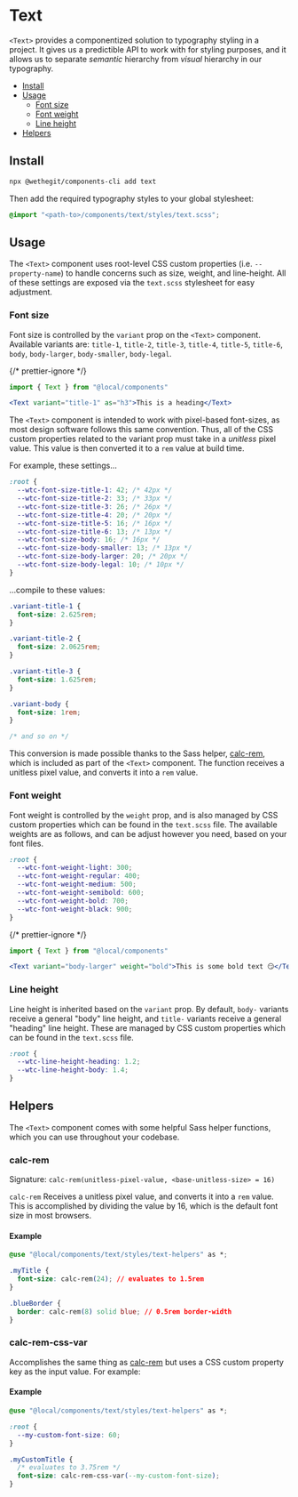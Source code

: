
<Meta title="components/text/Readme" />

# Text

`<Text>` provides a componentized solution to typography styling in a project. It gives us a predictible API to work with for styling purposes, and it allows us to separate _semantic_ hierarchy from _visual_ hierarchy in our typography.

- [Install](#install)
- [Usage](#usage)
  - [Font size](#font-size)
  - [Font weight](#font-weight)
  - [Line height](#line-height)
- [Helpers](#helpers)

## Install

```bash
npx @wethegit/components-cli add text
```

Then add the required typography styles to your global stylesheet:

```css filename="global.scss"
@import "<path-to>/components/text/styles/text.scss";
```

## Usage

The `<Text>` component uses root-level CSS custom properties (i.e. `--property-name`) to handle concerns such as size, weight, and line-height. All of these settings are exposed via the `text.scss` stylesheet for easy adjustment.

### Font size

Font size is controlled by the `variant` prop on the `<Text>` component. Available variants are: `title-1`, `title-2`, `title-3`, `title-4`, `title-5`, `title-6`, `body`, `body-larger`, `body-smaller`, `body-legal`.

{/* prettier-ignore */}
```jsx
import { Text } from "@local/components"

<Text variant="title-1" as="h3">This is a heading</Text>
```

The `<Text>` component is intended to work with pixel-based font-sizes, as most design software follows this same convention. Thus, all of the CSS custom properties related to the variant prop must take in a _unitless_ pixel value. This value is then converted it to a `rem` value at build time.

For example, these settings…

```css
:root {
  --wtc-font-size-title-1: 42; /* 42px */
  --wtc-font-size-title-2: 33; /* 33px */
  --wtc-font-size-title-3: 26; /* 26px */
  --wtc-font-size-title-4: 20; /* 20px */
  --wtc-font-size-title-5: 16; /* 16px */
  --wtc-font-size-title-6: 13; /* 13px */
  --wtc-font-size-body: 16; /* 16px */
  --wtc-font-size-body-smaller: 13; /* 13px */
  --wtc-font-size-body-larger: 20; /* 20px */
  --wtc-font-size-body-legal: 10; /* 10px */
}
```

…compile to these values:

```css
.variant-title-1 {
  font-size: 2.625rem;
}

.variant-title-2 {
  font-size: 2.0625rem;
}

.variant-title-3 {
  font-size: 1.625rem;
}

.variant-body {
  font-size: 1rem;
}

/* and so on */
```

This conversion is made possible thanks to the Sass helper, [calc-rem](#calc-rem), which is included as part of the `<Text>` component. The function receives a unitless pixel value, and converts it into a `rem` value.

### Font weight

Font weight is controlled by the `weight` prop, and is also managed by CSS custom properties which can be found in the `text.scss` file. The available weights are as follows, and can be adjust however you need, based on your font files.

```css
:root {
  --wtc-font-weight-light: 300;
  --wtc-font-weight-regular: 400;
  --wtc-font-weight-medium: 500;
  --wtc-font-weight-semibold: 600;
  --wtc-font-weight-bold: 700;
  --wtc-font-weight-black: 900;
}
```

{/* prettier-ignore */}
```jsx
import { Text } from "@local/components"

<Text variant="body-larger" weight="bold">This is some bold text 😏</Text>
```

### Line height

Line height is inherited based on the `variant` prop. By default, `body-` variants receive a general "body" line height, and `title-` variants receive a general "heading" line height. These are managed by CSS custom properties which can be found in the `text.scss` file.

```css
:root {
  --wtc-line-height-heading: 1.2;
  --wtc-line-height-body: 1.4;
}
```

## Helpers

The `<Text>` component comes with some helpful Sass helper functions, which you can use throughout your codebase.

### calc-rem

Signature: `calc-rem(unitless-pixel-value, <base-unitless-size> = 16)`

`calc-rem` Receives a unitless pixel value, and converts it into a `rem` value. This is accomplished by dividing the value by 16, which is the default font size in most browsers.

#### Example

```css
@use "@local/components/text/styles/text-helpers" as *;

.myTitle {
  font-size: calc-rem(24); // evaluates to 1.5rem
}

.blueBorder {
  border: calc-rem(8) solid blue; // 0.5rem border-width
}
```

### calc-rem-css-var

Accomplishes the same thing as [calc-rem](#calc-rem) but uses a CSS custom property key as the input value. For example:

#### Example

```css
@use "@local/components/text/styles/text-helpers" as *;

:root {
  --my-custom-font-size: 60;
}

.myCustomTitle {
  /* evaluates to 3.75rem */
  font-size: calc-rem-css-var(--my-custom-font-size);
}
```

